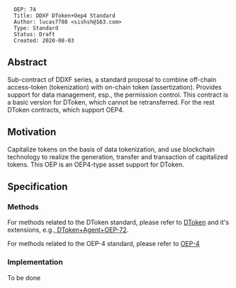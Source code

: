 <pre>
  OEP: 74
  Title: DDXF DToken+Oep4 Standard
  Author: lucas7788 <sishsh@163.com>
  Type: Standard
  Status: Draft
  Created: 2020-08-03
</pre>

==Abstract==

Sub-contract of DDXF series, a standard proposal to combine off-chain access-token (tokenization) with on-chain token (assertization). Provides support for data management, esp., the permission control. This contract is a basic version for DToken, which cannot be retransferred. For the rest DToken contracts, which support OEP4.

==Motivation==

Capitalize tokens on the basis of data tokenization, and use blockchain technology to realize the generation, transfer and transaction of capitalized tokens. This OEP is an OEP4-type asset support for DToken.

==Specification==

===Methods===


For methods related to the DToken standard, please refer to
[[https://github.com/ontio/OEPs/blob/master/OEPS/OEP-71.mediawiki | DToken]] and it's extensions,
e.g.,[[https://github.com/ontio/OEPs/blob/master/OEPS/OEP-72.mediawiki | DToken+Agent+OEP-72]].


For methods related to the OEP-4 standard, please refer to
[[https://github.com/ontio/OEPs/blob/master/OEPS/OEP-4.mediawiki | OEP-4]]


===Implementation===

To be done